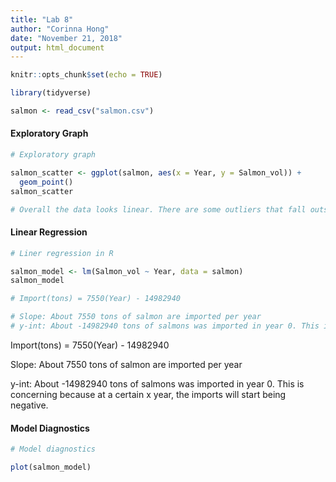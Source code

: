 ```yaml
---
title: "Lab 8"
author: "Corinna Hong"
date: "November 21, 2018"
output: html_document
---
```


```r
knitr::opts_chunk$set(echo = TRUE)
```

```r

library(tidyverse)

```

```r

salmon <- read_csv("salmon.csv")

```

#### Exploratory Graph

```r

# Exploratory graph

salmon_scatter <- ggplot(salmon, aes(x = Year, y = Salmon_vol)) +
  geom_point()
salmon_scatter

# Overall the data looks linear. There are some outliers that fall outside of linear, but I think a linear regression is ok

```

#### Linear Regression

```r

# Liner regression in R

salmon_model <- lm(Salmon_vol ~ Year, data = salmon)
salmon_model

# Import(tons) = 7550(Year) - 14982940

# Slope: About 7550 tons of salmon are imported per year
# y-int: About -14982940 tons of salmons was imported in year 0. This is concerning because at a certain x year, the imports will start being negative.

```

Import(tons) = 7550(Year) - 14982940

Slope: About 7550 tons of salmon are imported per year

y-int: About -14982940 tons of salmons was imported in year 0. This is concerning because at a certain x year, the imports will start being negative.

#### Model Diagnostics

```r

# Model diagnostics

plot(salmon_model)

```

